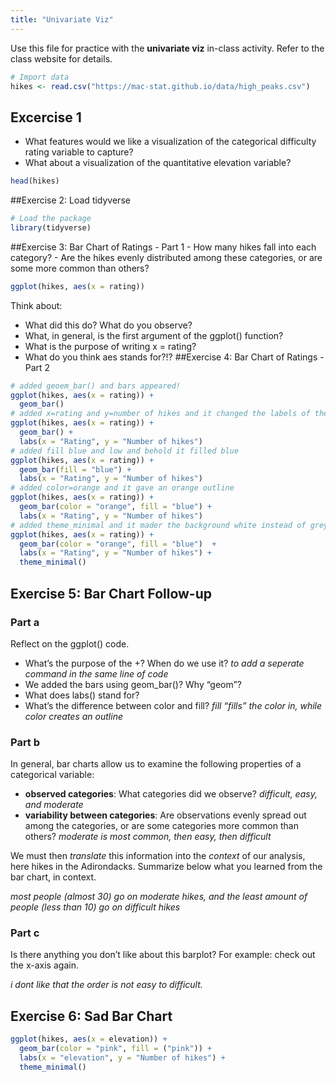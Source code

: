 ```yaml
---
title: "Univariate Viz"
---
```


Use this file for practice with the **univariate viz** in-class activity.  Refer to the class website for details.

```r
# Import data
hikes <- read.csv("https://mac-stat.github.io/data/high_peaks.csv")
```
## Excercise 1
- What features would we like a visualization of the categorical difficulty rating variable to capture?
- What about a visualization of the quantitative elevation variable?
```r
head(hikes)
```
##Exercise 2: Load tidyverse
```r
# Load the package
library(tidyverse)
```
##Exercise 3: Bar Chart of Ratings - Part 1
- How many hikes fall into each category?
- Are the hikes evenly distributed among these categories, or are some more common than others?
```r
ggplot(hikes, aes(x = rating))
```
Think about:

- What did this do? What do you observe?
- What, in general, is the first argument of the ggplot() function?
- What is the purpose of writing x = rating?
- What do you think aes stands for?!?
##Exercise 4: Bar Chart of Ratings - Part 2
``` r
# added geoem_bar() and bars appeared!
ggplot(hikes, aes(x = rating)) +
  geom_bar()
# added x=rating and y=number of hikes and it changed the labels of the x and y axes
ggplot(hikes, aes(x = rating)) +
  geom_bar() +
  labs(x = "Rating", y = "Number of hikes")
# added fill blue and low and behold it filled blue
ggplot(hikes, aes(x = rating)) +
  geom_bar(fill = "blue") +
  labs(x = "Rating", y = "Number of hikes")
# added color=orange and it gave an orange outline
ggplot(hikes, aes(x = rating)) +
  geom_bar(color = "orange", fill = "blue") +
  labs(x = "Rating", y = "Number of hikes")
# added theme_minimal and it mader the background white instead of grey
ggplot(hikes, aes(x = rating)) +
  geom_bar(color = "orange", fill = "blue")  +
  labs(x = "Rating", y = "Number of hikes") +
  theme_minimal()
```

## Exercise 5: Bar Chart Follow-up
### Part a

Reflect on the ggplot() code.

- What’s the purpose of the +? When do we use it? *to add a seperate command in the same line of code*
- We added the bars using geom_bar()? Why “geom”?
- What does labs() stand for?
- What’s the difference between color and fill? *fill "fills" the color in, while color creates an outline*

### Part b
In general, bar charts allow us to examine the following properties of a categorical variable:

- **observed categories**: What categories did we observe? *difficult, easy, and moderate*
- **variability between categories**: Are observations evenly spread out among the categories, or are some categories more common than others? *moderate is most common, then easy, then difficult*

We must then *translate* this information into the *context* of our analysis, here hikes in the Adirondacks. Summarize below what you learned from the bar chart, in context.

*most people (almost 30) go on moderate hikes, and the least amount of people (less than 10) go on difficult hikes*

### Part c

Is there anything you don’t like about this barplot? For example: check out the x-axis again.

*i dont like that the order is not easy to difficult.*

## Exercise 6: Sad Bar Chart

```r
ggplot(hikes, aes(x = elevation)) +
  geom_bar(color = "pink", fill = ("pink")) + 
  labs(x = "elevation", y = "Number of hikes") +
  theme_minimal()
```
